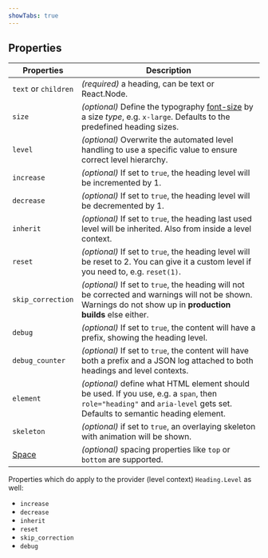 ```yaml
---
showTabs: true
---
```


## Properties

| Properties                                  | Description                                                                                                                                                             |
| ------------------------------------------- | ----------------------------------------------------------------------------------------------------------------------------------------------------------------------- |
| `text` or `children`                        | _(required)_ a heading, can be text or React.Node.                                                                                                                      |
| `size`                                      | _(optional)_ Define the typography [font-size](/uilib/typography/font-size) by a size _type_, e.g. `x-large`. Defaults to the predefined heading sizes.                 |
| `level`                                     | _(optional)_ Overwrite the automated level handling to use a specific value to ensure correct level hierarchy.                                                          |
| `increase`                                  | _(optional)_ If set to `true`, the heading level will be incremented by 1.                                                                                              |
| `decrease`                                  | _(optional)_ If set to `true`, the heading level will be decremented by 1.                                                                                              |
| `inherit`                                   | _(optional)_ If set to `true`, the heading last used level will be inherited. Also from inside a level context.                                                         |
| `reset`                                     | _(optional)_ If set to `true`, the heading level will be reset to 2. You can give it a custom level if you need to, e.g. `reset(1)`.                                    |
| `skip_correction`                           | _(optional)_ If set to `true`, the heading will not be corrected and warnings will not be shown. Warnings do not show up in **production builds** else either.          |
| `debug`                                     | _(optional)_ If set to `true`, the content will have a prefix, showing the heading level.                                                                               |
| `debug_counter`                             | _(optional)_ If set to `true`, the content will have both a prefix and a JSON log attached to both headings and level contexts.                                         |
| `element`                                   | _(optional)_ define what HTML element should be used. If you use, e.g. a `span`, then `role="heading"` and `aria-level` gets set. Defaults to semantic heading element. |
| `skeleton`                                  | _(optional)_ if set to `true`, an overlaying skeleton with animation will be shown.                                                                                     |
| [Space](/uilib/components/space/properties) | _(optional)_ spacing properties like `top` or `bottom` are supported.                                                                                                   |

Properties which do apply to the provider (level context) `Heading.Level` as well:

- `increase`
- `decrease`
- `inherit`
- `reset`
- `skip_correction`
- `debug`
